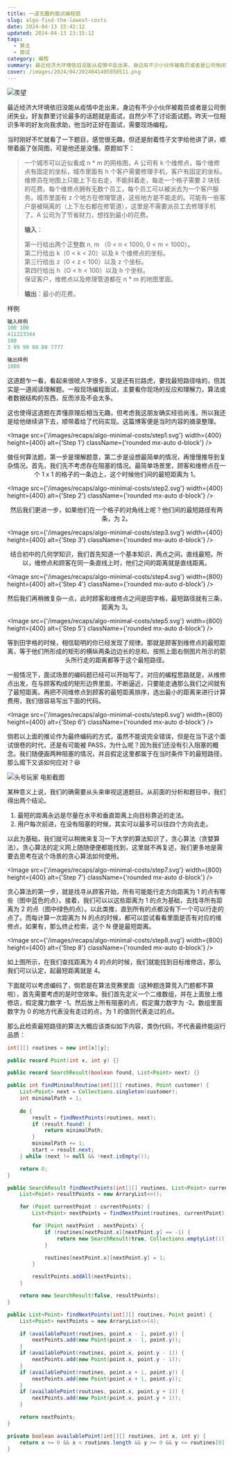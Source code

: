 ```yaml
---
title: 一道无趣的面试编程题
slug: algo-find-the-lowest-costs
date: 2024-04-13 15:42:12
updated: 2024-04-13 23:15:12
tags:
  - 算法
  - 面试
category: 编程
summary: 最近经济大环境依旧没能从疫情中走出来，身边有不少小伙伴被裁员或者是公司倒闭失业。好友群里讨论最多的话题就是面试，自然少不了讨论面试题。
cover: /images/2024/04/2024041405050511.png
---
```


![羨望](/images/2024/04/2024041513050511.jpg)

最近经济大环境依旧没能从疫情中走出来，身边有不少小伙伴被裁员或者是公司倒闭失业。好友群里讨论最多的话题就是面试，自然少不了讨论面试题。昨天一位相识多年的好友向我求助，他当时正好在面试，需要现场编程。

当时刚好不忙就看了一下题目，感觉很无趣，但还是耐着性子文字给他讲了讲，顺带着画了张简图，可是他还是没懂。原题如下：

>一个城市可以近似看成 n * m 的网格图，A 公司有 k 个维修点，每个维修点有固定的坐标，城市里面有 h 个客户需要修理手机，客户有固定的坐标。维修员在地图上只能上下左右走，不能斜着走，每走一个格子需要 2 块钱的花费。每个维修点拥有无数个员工，每个员工可以被派去为一个客户服务。城市里面有 z 个地方在修理管道，这些地方是不能走的。可能有一些客户是被隔离的（上下左右都在修管道），这里是不需要派员工去修理手机了。A 公司为了节省财力，想找到最小的花费。
>
>**输入**：
>
>第一行给出两个正整数 n, m （0 \< n \< 1000, 0 \< m \< 1000）。  
第二行给出 k（0 \< k \< 20）以及 k 个维修点的坐标。  
第三行给出 z（0 \< z \< 100）以及 z 个坐标。  
第四行给出 h（O \< h \< 100）以及 h 个坐标。  
保证客户，维修点以及修理管道都在 n * m 的地图里面。
>
>**输出**：最小的花费。

样例

```java
输入样例
100 100
411223344
100
3 99 99 88 88 7777

输出样例
1008
```

这道题乍一看，看起来很唬人字很多，又是还有拦路虎，要找最短路径啥的，但其实是一道阅读理解题。一般现场编程面试，主要看你现场的反应和理解力，算法或者数据结构的东西，反而涉及不会太多。

这也使得这道题在弄懂原理后相当无趣，但考虑我这朋友确实经验尚浅，所以我还是给他继续讲下去，顺带着给了代码实现。这篇博客便是当时内容的摘录整理。

<Image src={'/images/recaps/algo-minimal-costs/step1.svg'} width={400} height={400} alt={'Step 1'} className={'rounded mx-auto d-block'} />

<center>做任何算法题，第一步是理解题意，第二步是设想最简单的情况，再慢慢推导到复杂情况。首先，我们先不考虑存在阻塞的情况。最简单场景里，顾客和维修点在一个 1 x 1 的格子的一条边上，这个时候他们间的最短距离为 1。</center>

<Image src={'/images/recaps/algo-minimal-costs/step2.svg'} width={400} height={400} alt={'Step 2'} className={'rounded mx-auto d-block'} />

<center>然后我们更进一步，如果他们在一个格子的对角线上呢？他们间的最短路径有两条，为 2。</center>

<Image src={'/images/recaps/algo-minimal-costs/step3.svg'} width={400} height={400} alt={'Step 3'} className={'rounded mx-auto d-block'} />

<center>结合初中的几何学知识，我们首先知道一个基本知识，两点之间，直线最短。所以，维修点和顾客在同一条直线上时，他们之间的距离就是直线距离。</center>

<Image src={'/images/recaps/algo-minimal-costs/step4.svg'} width={800} height={400} alt={'Step 4'} className={'rounded mx-auto d-block'} />

<center>然后我们再稍微复杂一点，此时顾客和维修点之间是田字格，最短路径就有三条，距离为 3。</center>

<Image src={'/images/recaps/algo-minimal-costs/step5.svg'} width={800} height={400} alt={'Step 5'} className={'rounded mx-auto d-block'} />

<center>等到田字格的时候，相信聪明的你已经发现了规律。那就是顾客到维修点的最短距离，等于他们所形成的矩形的横纵两条边边长的总和。按照上面右侧图片所示的箭头所行走的距离都等于这个最短路径。</center>

一般情况下，面试场景的编码题已经可以开始写了。对应的编程思路就是，从维修点出发，在与顾客构成的矩形边界里面，不断逼近，只要能走通那么我们之间就有了最短距离。再把不同维修点到顾客的最短距离排序，选出最小的距离来进行计算费用，我们很容易写出下面的代码。

<Image src={'/images/recaps/algo-minimal-costs/step6.svg'} width={800} height={400} alt={'Step 6'} className={'rounded mx-auto d-block'} />

倘若以上面的推论作为最终编码的方式，虽然不能说完全错误，但是在当下这个面试很卷的时代，还是有可能被 PASS，为什么呢？因为我们还没有引入阻塞的概念。我们随便画两种阻塞的情况，并且假定这里都属于在当时条件下的最短路径，那么阁下又该如何应对？😆

![头号玩家 电影截图](/images/2024/04/2024041510373084.jpg)

某种意义上说，我们的确需要从头来审视这道题目。从前面的分析和题目中，我们得出两个结论。

1. 最短的距离永远是尽量在水平和垂直距离上向目标靠近的走法。
2. 用户每次前进，在没有阻塞的时候，其实可以最多可以往四个方向去走。

以此为基础，我们就可以稍微来复习一下大学的算法知识了，贪心算法（贪婪算法）。贪心算法的定义网上随随便便都能找到，这里就不再复述，我们更多地是需要去思考在这个场景的贪心算法如何使用。

<Image src={'/images/recaps/algo-minimal-costs/step7.svg'} width={800} height={400} alt={'Step 7'} className={'rounded mx-auto d-block'} />

贪心算法的第一步，就是找寻从顾客开始，所有可能能行走方向距离为 1 的点有哪些（图中蓝色的点）。接着，我们可以以这些距离为 1 的点为基础，去找寻所有距离为 2 的点（图中绿色的点）。以此类推，直到所有的点都没有下一个可以行走的点了。而每计算一次距离为 N 的点的时候，都可以尝试看看里面是否有对应的维修点，如果有，那么终止检索，这个 N 便是最短距离。

<Image src={'/images/recaps/algo-minimal-costs/step8.svg'} width={800} height={400} alt={'Step 8'} className={'rounded mx-auto d-block'} />

如上图所示，在我们查找距离为 4 的点的时候，我们就能找到目标维修店，那么我们可以认定，起最短距离就是 4。

下面就可以考虑编码了，倘若是在算法竞赛里面（这种题连算竞入门题都不算啦），首先需要考虑的是时空效率。我们首先定义一个二维数组，并在上面放上维修店，假定魔力数字 -1。然后放上所有阻塞的点，假定魔力数字为 -2。数组里面数字为 0 的地方代表没有走过的点，为 1 的值则代表走过的点。

那么此检索最短路径的算法大概应该类似如下内容，类伪代码，不代表最终能运行品质：

```java
int[][] routines = new int[x][y];

public record Point(int x, int y) {}

public record SearchResult(boolean found, List<Point> next) {}

public int findMinimalRoutine(int[][] routines, Point customer) {
    List<Point> next = Collections.singleton(customer);
    int minimalPath = 1;
    
    do {
        result = findNextPoints(routines, next);
        if (result.found) {
            return minimalPath;
        }
        minimalPath += 1;
        start = result.next;
    } while (next != null && !next.isEmpty());

    return 0;
}

public SearchResult findNextPoints(int[][] routines, List<Point> currentPoints) {
    List<Point> resultPoints = new ArraryList<>(); 

    for (Point currentPoint : currentPoints) {
        List<Point> nextPoints = findNextPoint(routines, currentPoint);    

        for (Point nextPoint : nextPoints) {
            if (routines[nextPoint.x][nextPoint.y] == -1) {
                return new SearchResult(true, Collections.emptyList());
            }

            routines[nextPoint.x][nextPoint.y] = 1;
        }

        resultPoints.addAll(nextPoints);
    }

    return new SearchResult(false, resultPoints);
}

public List<Point> findNextPoints(int[][] routines, Point point) {
    List<Point> nextPoints = new ArraryList<>(4);

    if (availablePoint(routines, point.x - 1, point.y)) {
        nextPoints.add(new Point(point.x - 1, point.y));
    }
    if (availablePoint(routines, point.x, point.y - 1)) {
        nextPoints.add(new Point(point.x, point.y - 1));
    }
    if (availablePoint(routines, point.x + 1, point.y)) {
        nextPoints.add(new Point(point.x + 1, point.y));
    }
    if (availablePoint(routines, point.x, point.y + 1)) {
        nextPoints.add(new Point(point.x, point.y + 1));
    }

    return nextPoints;
}

private boolean availablePoint(int[][] routines, int x, int y) {
    return x >= 0 && x < routines.length && y >= 0 && y <= routines[0].length && (routines[x][y] == 0 || routines[x][y] == -1);
}
```
